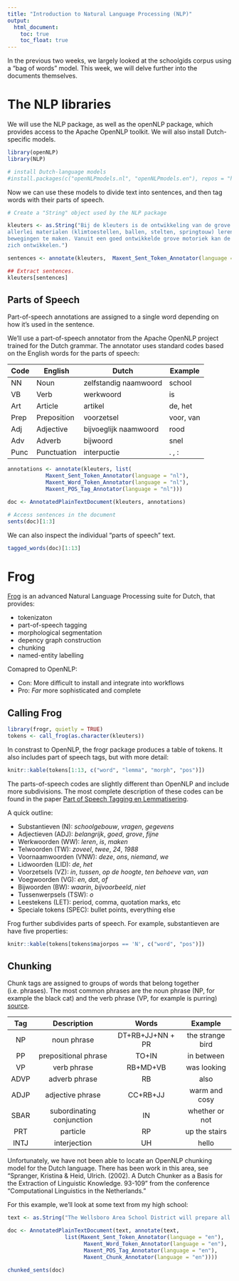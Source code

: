 ```yaml
---
title: "Introduction to Natural Language Processing (NLP)"
output:
  html_document:
    toc: true
    toc_float: true
---
```


In the previous two weeks, we largely looked at the schoolgids corpus using a "bag of words" model. This week, we 
will delve further into the documents themselves.

# The NLP libraries

We will use the NLP package, as well as the openNLP package, which provides access to the 
Apache OpenNLP toolkit. We will also install Dutch-specific models.

```r
library(openNLP)
library(NLP)

# install Dutch-language models
#install.packages(c("openNLPmodels.nl", "openNLPmodels.en"), repos = "http://datacube.wu.ac.at/", type = "source") 
```

Now we can use these models to divide text into sentences, and then tag words with
their parts of speech.

```r

# Create a "String" object used by the NLP package

kleuters <- as.String("Bij de kleuters is de ontwikkeling van de grove motoriek heel belangrijk. Met behulp van 
allerlei materialen (klimtoestellen, ballen, stelten, springtouw) leren de kinderen bepaalde 
bewegingen te maken. Vanuit een goed ontwikkelde grove motoriek kan de fijne motoriek 
zich ontwikkelen.")

sentences <- annotate(kleuters,  Maxent_Sent_Token_Annotator(language = "nl"))

## Extract sentences.
kleuters[sentences]
```

## Parts of Speech

Part-of-speech annotations are assigned to a single word depending on how it's used in the sentence.

We'll use a part-of-speech annotator from the Apache OpenNLP project trained for the Dutch grammar. The annotator
uses standard codes based on the English words for the parts of speech:

| Code | English     | Dutch                 | Example   |
|------|-------------|-----------------------|-----------|
| NN   | Noun        | zelfstandig naamwoord | school    |
| VB   | Verb        | werkwoord             | is        |
| Art  | Article     | artikel               | de, het   |
| Prep | Preposition | voorzetsel            | voor, van | 
| Adj  | Adjective   | bijvoeglijk naamwoord | rood      |
| Adv  | Adverb      | bijwoord              | snel      |
| Punc | Punctuation | interpuctie           | . , :     |


```r

annotations <- annotate(kleuters, list(
            Maxent_Sent_Token_Annotator(language = "nl"),
            Maxent_Word_Token_Annotator(language = "nl"),
            Maxent_POS_Tag_Annotator(language = "nl")))

doc <- AnnotatedPlainTextDocument(kleuters, annotations)

# Access sentences in the document
sents(doc)[1:3]

```


We can also inspect the individual "parts of speech" text.


```r
tagged_words(doc)[1:13]

```


# Frog

[Frog](http://languagemachines.github.io/frog/) is an advanced Natural Language Processing suite for Dutch, that provides:

  * tokenizaton
  * part-of-speech tagging
  * morphological segmentation 
  * depency graph construction
  * chunking
  * named-entity labelling

Comapred to OpenNLP:

  * Con: More difficult to install and integrate into workflows
  * Pro: _Far_ more sophisticated and complete

## Calling Frog

```r
library(frogr, quietly = TRUE)
tokens <- call_frog(as.character(kleuters))
```

In constrast to OpenNLP, the frogr package produces a table of tokens. It also includes part of speech
tags, but with more detail:

```r
knitr::kable(tokens[1:13, c("word", "lemma", "morph", "pos")])

```

The parts-of-speech codes are slightly different than OpenNLP and include more subdivisions. The most
complete description of these codes can be found in the paper
[Part of Speech Tagging en Lemmatisering](http://www.hum.uu.nl/medewerkers/p.monachesi/papers/vaneynde.pdf).

A quick outline:

  * Substantieven (N): _schoolgebouw_, _vragen_, _gegevens_
  * Adjectieven (ADJ): _belangrijk_, _goed_, _grove_, _fijne_
  * Werkwoorden (WW): _leren_, _is_, _maken_
  * Telwoorden (TW): _zoveel_, _twee_, _24_, _1988_
  * Voornaamwoorden (VNW): _deze_, _ons_, _niemand_, _we_
  * Lidwoorden (LID): _de_, _het_
  * Voorzetsels (VZ): _in_, _tussen_, _op de hoogte_, _ten behoeve van_, _van_
  * Voegwoorden (VG): _en_, _dat_, _of_
  * Bijwoorden (BW): _waarin_, _bijvoorbeeld_, _niet_
  * Tussenwerpsels (TSW): _o_
  * Leestekens (LET): period, comma, quotation marks, etc
  * Speciale tokens (SPEC): bullet points, everything else

Frog further subdivides parts of speech. For example, substantieven are have five properties:

```.r
knitr::kable(tokens[tokens$majorpos == 'N', c("word", "pos")])
```

## Chunking

Chunk tags are assigned to groups of words that belong together (i.e. phrases). 
The most common phrases are the noun phrase (NP, for example the black cat) and the verb phrase (VP, for example is purring) 
[source](https://www.clips.uantwerpen.be/pages/mbsp-tags).

**Tag**|**Description**|**Words**|**Example**
:-----:|:-----:|:-----:|:-----:
NP|noun phrase |DT+RB+JJ+NN + PR|the strange bird
PP|prepositional phrase|TO+IN|in between
VP |verb phrase |RB+MD+VB |was looking
ADVP|adverb phrase|RB|also
ADJP|adjective phrase |CC+RB+JJ|warm and cosy
SBAR|subordinating conjunction |IN|whether or not
PRT|particle|RP|up the stairs
INTJ|interjection|UH|hello

Unfortunately, we have not been able to locate an OpenNLP chunking model for the Dutch language. There has been
work in this area, see "Spranger, Kristina & Heid, Ulrich. (2002). A Dutch Chunker as a Basis for the Extraction of Linguistic Knowledge. 93-109" from
the conference "Computational Linguistics in the Netherlands."

For this example, we'll look at some text from my high school:

```r

text <- as.String("The Wellsboro Area School District will prepare all students for lifelong success through excellence in education.")

doc <- AnnotatedPlainTextDocument(text, annotate(text, 
                  list(Maxent_Sent_Token_Annotator(language = "en"),
                        Maxent_Word_Token_Annotator(language = "en"),
                        Maxent_POS_Tag_Annotator(language = "en"),
                        Maxent_Chunk_Annotator(language = "en"))))

chunked_sents(doc)

```
